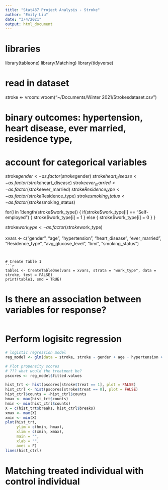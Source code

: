 ```yaml
---
title: "Stat437 Project Analysis - Stroke"
author: "Emily Liu"
date: "3/4/2021"
output: html_document
---
```


# libraries
library(tableone)
library(Matching)
library(tidyverse)

# read in dataset
stroke <- vroom::vroom("~/Documents/Winter 2021/Strokesdataset.csv")

# binary outcomes: hypertension, heart disease, ever married, residence type,

# account for categorical variables
stroke$gender <- as.factor(stroke$gender)
stroke$heart_disease <- as.factor(stroke$heart_disease)
stroke$ever_married <- as.factor(stroke$ever_married)
stroke$Residence_type <- as.factor(stroke$Residence_type)
stroke$smoking_status <- as.factor(stroke$smoking_status)

for(i in 1:length(stroke$work_type)) {
        if(stroke$work_type[i] == "Self-employed") {
                stroke$work_type[i] = 1
        } else {
                stroke$work_type[i] = 0
        }
}

stroke$work_type <- as.factor(stroke$work_type)

xvars <- c("gender", "age", "hypertension", "heart_disease", "ever_married", "Residence_type", "avg_glucose_level", "bmi", "smoking_status")
```


# Create Table 1
```r
table1 <- CreateTableOne(vars = xvars, strata = "work_type", data = stroke, test = FALSE)
print(table1, smd = TRUE)
```


# Is there an association between variables for response?
```r

```


# Perform logisitc regression
```r
# logistic regression model
reg_model <- glm(data = stroke, stroke ~ gender + age + hypertension + heart_disease + ever_married + work_type + Residence_type + avg_glucose_level + bmi + smoking_status, family = binomial())

# Plot propensity scores
# ??? what would the treatment be?
pscores <- reg_model$fitted.values

hist_trt <- hist(pscores[stroke$treat == 1], plot = FALSE)
hist_ctrl <- hist(pscores[stroke$treat == 0], plot = FALSE)
hist_ctrl$counts = -hist_ctrl$counts
hmax <- max(hist_trt$counts)
hmin <- min(hist_ctrl$counts)
X = c(hist_trt$breaks, hist_ctrl$breaks)
xmax <- max(X)
xmin <- min(X)
plot(hist_trt,
     ylim = c(hmin, hmax),
     xlim = c(xmin, xmax),
     main = "",
     xlab = "", 
     axes = F)
lines(hist_ctrl)
```

# Matching treated individual with control individual
```r

```

